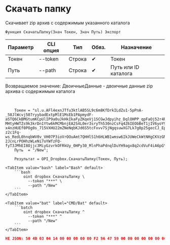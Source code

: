 ﻿---
sidebar_position: 12
---


# Скачать папку
 Скачивает zip архив с содержимым указанного каталога



`Функция СкачатьПапку(Знач Токен, Знач Путь) Экспорт`

  | Параметр | CLI опция | Тип | Обяз. | Назначение |
  |-|-|-|-|-|
  | Токен | --token | Строка | &#x2714; | Токен |
  | Путь | --path | Строка | &#x2714; | Путь или ID каталога |

  
  Возвращаемое значение:   ДвоичныеДанные - двоичные данные zip архива с содержимым каталога

<br/>




```bsl title="Пример использования для 1С:Предприятие/OneScript"
    Токен = "sl.u.AFl4exnJTfu3ktlAB5SL9c6m8KfDrkILdZu1-5pPnA-_58JlWcvj507ryybadExtpMlE1MsEb1PApmydF-aSTQ6CkBMGtumKCpUlIP9a0uJkHkIkaFyZKqeVj1SCGwJdpyihz_DqlOHPP_qpFaOj52r4RJeMVmESiHRLyG0lv1J_a4gk0hqu0ykbRDMYh1F9iOg7QzbHFlrj8b5HS5RJDMxAHSuuyNPBiR3Vnvd-MHtyHWTZs9k3krDn1Ytw6kMCMbnjEA2S4L0er3sryTh530nzCsFq4Z6IEObBeT1jIV6yoY9gdDM3WZkfbbVe2l0KUJ8xoS0v1Gv0_QU75Oa9bwQiGf2tnyzo6kGMO5r-x4nzHUEf0POg0s_715VXHU22mZNeNqbKJd6S5tcFxvv7SjNgqsuwXG7Lk7g0p25gecCJ_Epi34ZjaMVvTrR9WKSvNvZ8rtKyGpBXZrg3CLLdMsSjMUWxiW36RAFCBNBJRw73EnQ5BhzwhdeqUu3BF11KCawloX3I8nWOQm2c5f1OKgSAw0ZAPaHGySULVTf1NUe-z2c1Fq-ws_RedL0hnqbWV0v_VH07P3ioVrOOuAmt7QHHlS1h6HLWB1wmsw6IkJUWeCkWtNHgCKVzGNn-2JcnLrPOHhzWLeNi7oYWfzFQ-fyT3JMhEI8Ojjc3MiyGzvrkOFRkUy_0HPy30_MlnPhaPdnqlDuYH9agx8q2cdVuF4iA6pGYiGO...";
    Путь  = "/New";

    Результат = OPI_Dropbox.СкачатьПапку(Токен, Путь);
```
    

 <Tabs>
  
    <TabItem value="bash" label="Bash" default>
        ```bash
            oint dropbox СкачатьПапку \
              --token "***" \
              --path "/New"
        ```
    </TabItem>
  
    <TabItem value="bat" label="CMD/Bat" default>
        ```batch
            oint dropbox СкачатьПапку ^
              --token "***" ^
              --path "/New"
        ```
    </TabItem>
</Tabs>


```json title="Результат"
НЕ JSON: 50 4B 03 04 14 00 00 08 00 00 F2 9A 47 59 00 00 00 00 00 00 00 00 00 00 00 00 04 00 09 00 4E 65 77 2F 55 54 05 00 01 38 35 04 67 50 4B 03 04 14 00 08 08 00 00 4F 87 AF 58 00 00 00 00 00 00 00…
```
